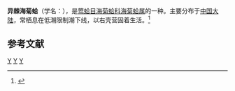 {{Speciesbox
| taxon = Spondylus gaederopus
| image = Spondylidae - Spondylus gaederopus.JPG
| binomial_authority = [[Linnaeus|Linnaeus]], 1758
}}
'''异棘海菊蛤'''（学名：''{{lang|la|Spondylus gaederopus}}''），是[[莺蛤目|莺蛤目]][[海菊蛤科|海菊蛤科]][[海菊蛤属|海菊蛤属]]的一种。主要分布于[[中国大陆|中国大陆]]，常栖息在低潮限制潮下线，以右壳营固着生活。<ref>{{cite web|url=http://shell.sinica.edu.tw/chinese/shellbase_detail.php?science_no=3716|title=国际贝库：异棘海菊蛤|publisher=台湾贝类资料库|accessdate=2009-08-11|archive-date=2016-03-04|archive-url=https://web.archive.org/web/20160304104025/http://shell.sinica.edu.tw/chinese/shellbase_detail.php?science_no=3716}}</ref>

== 参考文献 ==
{{reflist}}
{{Taxonbar|from=Q287107}}

[[Category:海菊蛤科|Y]]
[[Category:卡尔·林奈命名的生物分类|Y]]
[[Category:1758年描述的动物|Y]]